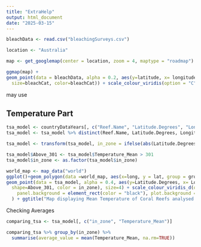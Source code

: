 ```yaml
---
title: "ExtraHelp"
output: html_document
date: "2025-03-15"
---
```



```r

bleachData <- read.csv("bleachingSurveys.csv")

location <- "Australia"

map <- get_googlemap(center = location, zoom = 4, maptype = "roadmap")
```

```r
ggmap(map) +
geom_point(data = bleachData, alpha = 0.2, aes(y=latitude, x= longitude, 
  size=bleachCat, color=bleachCat)) + scale_colour_viridis(option = "C") + theme_minimal() + ggtitle("Bleaching severities across the East Coast of Australia")
```

may use 

## Temperature Part
```r
tsa_model <- countryDataYears[, c("Reef.Name", "Latitude.Degrees", "Longitude.Degrees", "Temperature_Mean")]
tsa_model <- tsa_model %>% distinct(Reef.Name, Latitude.Degrees, Longitude.Degrees, Temperature_Mean)

tsa_model <- transform(tsa_model, in_zone = ifelse(abs(Latitude.Degrees)<20 & abs(Latitude.Degrees)>15, "Inbetween", ifelse(abs(Latitude.Degrees)<15, "Inside Midlatitude Zone", "Outside Midlatitude Zone")))
```

```r
tsa_model$Above_301 <- tsa_model$Temperature_Mean > 301
tsa_model$in_zone <- as.factor(tsa_model$in_zone)

world_map <- map_data("world")
ggplot()+geom_polygon(data =world_map, aes(x=long, y = lat, group = group), alpha=0.3)+
geom_point(data = tsa_model, alpha = 0.4, aes(y=Latitude.Degrees, x= Longitude.Degrees,
  shape=Above_301, color = in_zone), size=4) + scale_colour_viridis_d(option = "D") + theme_minimal() +  theme(
    panel.background = element_rect(color = "black"), plot.background = element_rect(fill = "lightblue4", color = NA)
  ) + ggtitle("Map displaying Mean Temperature of Coral Reefs analysed from study") + labs(color = "In Midlatititude Zone", shape = "Reef Above Mean") + xlab("Longitude") + ylab("Latitude")
```
Checking Averages

```r
comparing_tsa <- tsa_model[, c("in_zone", "Temperature_Mean")]

comparing_tsa %>% group_by(in_zone) %>%
  summarise(average_value = mean(Temperature_Mean, na.rm=TRUE))
```